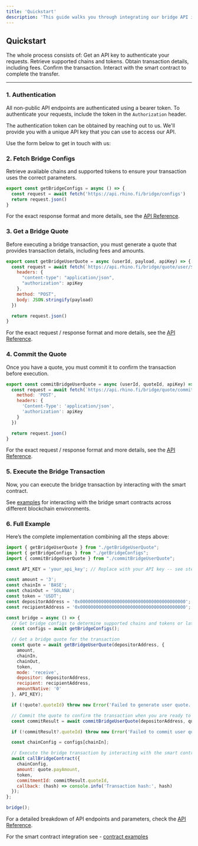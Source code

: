 ```yaml
---
title: 'Quickstart'
description: 'This guide walks you through integrating our bridge API into your application. By following these steps, you’ll be able to transfer assets between chains using our API and smart contract interactions.'
---
```



## Quickstart

The whole process consists of:
<Steps>
  <Step title="Authentication">
    Get an API key to authenticate your requests.
  </Step>
  <Step title="Fetching bridge configs">
    Retrieve supported chains and tokens.
  </Step>
  <Step title="Getting a bridge quote">
    Obtain transaction details, including fees.
  </Step>
  <Step title="Committing the quote">
    Confirm the transaction.
  </Step>
  <Step title="Executing the bridge transaction">
    Interact with the smart contract to complete the transfer.
  </Step>
</Steps>

---

### 1. Authentication

All non-public API endpoints are authenticated using a bearer token. To authenticate your requests, include the token in the `Authorization` header.

The authentication token can be obtained by reaching out to us. We'll provide you with a unique API key that you can use to access our API.

Use the form below to get in touch with us:

<RequestApiKey />

### 2. Fetch Bridge Configs
Retrieve available chains and supported tokens to ensure your transaction uses the correct parameters.

```javascript getBridgeConfigs.js
export const getBridgeConfigs = async () => {
  const request = await fetch('https://api.rhino.fi/bridge/configs')
  return request.json()
}

```
For the exact response format and more details, see the [API Reference](/api-reference/configs).


### 3. Get a Bridge Quote
Before executing a bridge transaction, you must generate a quote that provides transaction details, including fees and amounts.

```javascript getBridgeUserQuote.js
export const getBridgeUserQuote = async (userId, payload, apiKey) => {
  const request = await fetch(`https://api.rhino.fi/bridge/quote/user/${userId}`, {
    headers: {
      "content-type": "application/json",
      "authorization": apiKey
    },
    method: "POST",
    body: JSON.stringify(payload)
  })

  return request.json()
}

```

For the exact request / response format and more details, see the [API Reference](/api-reference/quote/user-quote).

### 4. Commit the Quote
Once you have a quote, you must commit it to confirm the transaction before execution.

```javascript commitBridgeUserQuote.js
export const commitBridgeUserQuote = async (userId, quoteId, apiKey) => {
  const request = await fetch(`https://api.rhino.fi/bridge/quote/commit/${quoteId}/${userId}`, {
    method: 'POST',
    headers: {
      'Content-Type': 'application/json',
      'authorization': apiKey
    }
  })

  return request.json()
}
```

For the exact request / response format and more details, see the [API Reference](/api-reference/quote/commit-quote).

### 5. Execute the Bridge Transaction
Now, you can execute the bridge transaction by interacting with the smart contract.

See [examples](/get-started/contract-examples) for interacting with the bridge smart contracts across different blockchain environments.

### 6. Full Example
Here’s the complete implementation combining all the steps above:

```javascript index.js
import { getBridgeUserQuote } from "./getBridgeUserQuote";
import { getBridgeConfigs } from "./getBridgeConfigs";
import { commitBridgeUserQuote } from "./commitBridgeUserQuote";

const API_KEY = 'your_api_key'; // Replace with your API key -- see step 1

const amount = '3';
const chainIn = 'BASE';
const chainOut = 'SOLANA';
const token = 'USDT';
const depositorAddress = '0x0000000000000000000000000000000000000000'; // Replace with your depositor address
const recipientAddress = '0x0000000000000000000000000000000000000000'; // Replace with your recipient address

const bridge = async () => {
  // Get bridge configs to determine supported chains and tokens or later use for the contract call
  const configs = await getBridgeConfigs();

  // Get a bridge quote for the transaction
  const quote = await getBridgeUserQuote(depositorAddress, {
    amount,
    chainIn,
    chainOut,
    token,
    mode: 'receive',
    depositor: depositorAddress,
    recipient: recipientAddress,
    amountNative: '0'
  }, API_KEY);

  if (!quote?.quoteId) throw new Error('Failed to generate user quote.');

  // Commit the quote to confirm the transaction when you are ready to send on-chain
  const commitResult = await commitBridgeUserQuote(depositorAddress, quote.quoteId, API_KEY);

  if (!commitResult?.quoteId) throw new Error('Failed to commit user quote.');

  const chainConfig = configs[chainIn];

  // Execute the bridge transaction by interacting with the smart contract -- see above on exact implementation
  await callBridgeContract({
    chainConfig,
    amount: quote.payAmount,
    token,
    commitmentId: commitResult.quoteId,
    callback: (hash) => console.info('Transaction hash:', hash)
  });
};

bridge();
```

For a detailed breakdown of API endpoints and parameters, check the [API Reference](/api-reference/introduction).

For the smart contract integration see - [contract examples](/get-started/contract-examples)

